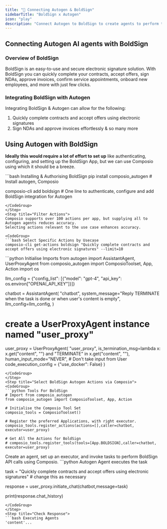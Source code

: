 ```yaml
---
title: "🚀 Connecting Autogen & BoldSign"
sidebarTitle: "BoldSign x Autogen"
icon: "play"
description: "Connect Autogen to BoldSign to create agents to perform tasks using natural language"
---
```


## Connecting Autogen AI agents with BoldSign

### Overview of BoldSign

BoldSign is an easy-to-use and secure electronic signature solution. With BoldSign you can quickly complete your contracts, accept offers, sign NDAs, approve invoices, confirm service appointments, onboard new employees, and more with just few clicks.

### Integrating BoldSign with Autogen

Integrating BoldSign & Autogen can allow for the following:

1. Quickly complete contracts and accept offers using electronic signatures
2. Sign NDAs and approve invoices effortlessly
& so many more

## Using Autogen with BoldSign

<Steps>
<Step title="Setting Up the Environment">

**Ideally this would require a lot of effort to set up** like authenticating, configuring, and setting up the BoldSign App, but we can use Composio using which it should be a breeze.

<CodeGroup>
```bash Installing & Authorising BoldSign
pip install composio_autogen # Install autogen, Composio 

composio-cli add boldsign # One line to authenticate, configure and add BoldSign integration for Autogen
```
</CodeGroup>
</Step>
<Step title="Filter Actions">
Composio supports over 100 actions per app, but supplying all to Autogen agents reduces accuracy.
Selecting actions relevant to the use case enhances accuracy.

<CodeGroup>
```bash Select Specific Actions by Usecase
composio-cli get-actions boldsign "Quickly complete contracts and accept offers using electronic signatures" --limit=10
```
</CodeGroup>

</Step>
<Step title="Import Base Packages">

<CodeGroup>
```python Initialise Imports
from autogen import AssistantAgent, UserProxyAgent
from composio_autogen import ComposioToolset, App, Action
import os

llm_config = {"config_list": [{"model": "gpt-4", "api_key": os.environ["OPENAI_API_KEY"]}]}

chatbot = AssistantAgent(
    "chatbot",
    system_message="Reply TERMINATE when the task is done or when user's content is empty",
    llm_config=llm_config,
)

# create a UserProxyAgent instance named "user_proxy"
user_proxy = UserProxyAgent(
    "user_proxy",
    is_termination_msg=lambda x: x.get("content", "") and "TERMINATE" in x.get("content", ""),
    human_input_mode="NEVER", # Don't take input from User
    code_execution_config = {"use_docker": False}
)
```
</CodeGroup>
</Step>
<Step title="Select BoldSign Autogen Actions via Composio">
<CodeGroup>
```python Tools For BoldSign
# Import from composio_autogen
from composio_autogen import ComposioToolset, App, Action

# Initialise the Composio Tool Set
composio_tools = ComposioToolset()

# Register the preferred Applications, with right executor. 
composio_tools.register_actions(actions=[],caller=chatbot, executor=user_proxy)

# Get All the Actions for BoldSign
# composio_tools.register_tools(tools=[App.BOLDSIGN],caller=chatbot, executor=user_proxy) 
```
</CodeGroup>
</Step>
<Step title="Execute the Agent">
Create an agent, set up an executor, and invoke tasks to perform BoldSign API calls using Composio. 
<CodeGroup>
```python Autogen Agent executes the task

task = "Quickly complete contracts and accept offers using electronic signatures" # change this as necessary

response = user_proxy.initiate_chat(chatbot,message=task)

print(response.chat_history)
```
</CodeGroup>
</Step>
<Step title="Check Response">
```bash Executing Agents
'content'...
```
</Step>
</Steps>
